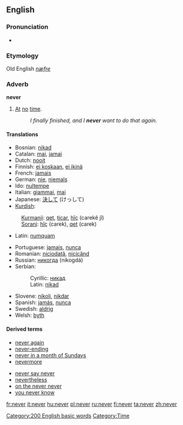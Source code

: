 ==English==

{{rank|first|down|good|99|never|shall|most|where}}

===Pronunciation===
*{{audio|en-us-never.ogg|Audio (US)}}
===Etymology===
Old English ''[[næfre]]''

===Adverb===
'''never'''
#[[at|At]] [[no]] [[time]].
#:''I finally finished, and I '''never''' want to do that again.''

====Translations====
{{top}}
*Bosnian: [[nikad#Bosnian|nikad]]
*Catalan: [[mai]], [[jamai]]
*Dutch: [[nooit]]
*Finnish: [[ei koskaan]], [[ei ikinä]]
*French: [[jamais]]
*German: [[nie]], [[niemals]]
*Ido: [[nultempe]]
*Italian: [[giammai]], [[mai]]
*Japanese: [[決して]] (けっして)
*[[Kurdish]]:
:[[Kurmanji]]: [[qet]], [[ticar]], [[hîç]] (carekê jî)
:[[Sorani]]: [[hîç]] (carek), [[qet]] (carek)
*Latin: [[numquam]]
{{mid}}
*Portuguese: [[jamais]], [[nunca]]
*Romanian: [[niciodată]], [[nicicând]]
*Russian: [[никогда]] (nikogdá)
*Serbian:
*:Cyrillic: [[никад#Serbian|никад]]
*:Latin: [[nikad#Serbian|nikad]]
*Slovene: [[nikoli]], [[nikdar]]
*Spanish: [[jamás]], [[nunca]]
*Swedish: [[aldrig]]
*Welsh: [[byth]]
{{bottom}}

====Derived terms====
{{top2}}
*[[never again]]
*[[never-ending]]
*[[never in a month of Sundays]]
*[[nevermore]]
{{mid2}}
*[[never say never]]
*[[nevertheless]]
*[[on the never never]]
*[[you never know]]
{{bottom}}

[[Category:200 English basic words]]
[[Category:Time]]

[[fr:never]]
[[it:never]]
[[hu:never]]
[[pl:never]]
[[ru:never]]
[[fi:never]]
[[ta:never]]
[[zh:never]]